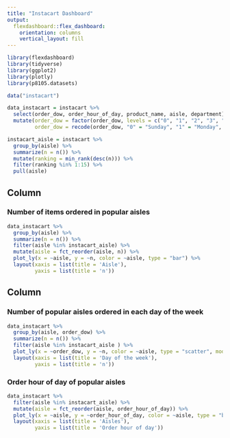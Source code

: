 ```yaml
---
title: "Instacart Dashboard"
output: 
  flexdashboard::flex_dashboard:
    orientation: columns
    vertical_layout: fill
---
```


```r
library(flexdashboard)
library(tidyverse)
library(ggplot2)
library(plotly)
library(p8105.datasets)
```

```r
data("instacart")

data_instacart = instacart %>% 
  select(order_dow, order_hour_of_day, product_name, aisle, department) %>% 
  mutate(order_dow = factor(order_dow, levels = c("0", "1", "2", "3", "4", "5", "6")),
         order_dow = recode(order_dow, "0" = "Sunday", "1" = "Monday", "2" = "Tuesday", "3" = "Wednesday", "4" = "Thursday", "5" = "Friday", "6" = "Saturay")) 

instacart_aisle = instacart %>% 
  group_by(aisle) %>% 
  summarize(n = n()) %>%
  mutate(ranking = min_rank(desc(n))) %>% 
  filter(ranking %in% 1:15) %>% 
  pull(aisle)
```


Column {data-width=550}
-----------------------------------------------------------------------

### Number of items ordered in popular aisles

```r
data_instacart %>% 
  group_by(aisle) %>% 
  summarize(n = n()) %>% 
  filter(aisle %in% instacart_aisle) %>%
  mutate(aisle = fct_reorder(aisle, n)) %>% 
  plot_ly(x = ~aisle, y = ~n, color = ~aisle, type = "bar") %>% 
  layout(xaxis = list(title = 'Aisle'),
         yaxis = list(title = 'n'))
```

Column {data-width=450}
-----------------------------------------------------------------------

### Number of popular aisles ordered in each day of the week

```r
data_instacart %>% 
  group_by(aisle, order_dow) %>% 
  summarize(n = n()) %>% 
  filter(aisle %in% instacart_aisle ) %>% 
  plot_ly(x = ~order_dow, y = ~n, color = ~aisle, type = "scatter", mode = "lines") %>% 
  layout(xaxis = list(title = 'Day of the week'),
         yaxis = list(title = 'n'))
```

### Order hour of day of popular aisles

```r
data_instacart %>%
  filter(aisle %in% instacart_aisle) %>% 
  mutate(aisle = fct_reorder(aisle, order_hour_of_day)) %>% 
  plot_ly(x = ~aisle, y = ~order_hour_of_day, color = ~aisle, type = "box") %>% 
  layout(xaxis = list(title = 'Aisles'),
         yaxis = list(title = 'Order hour of day'))
```

